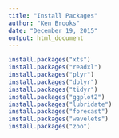 ---
title: "Install Packages"
author: "Ken Brooks"
date: "December 19, 2015"
output: html_document
---


```{r}
install.packages("xts")
install.packages("readxl")
install.packages("plyr")
install.packages("dplyr")
install.packages("tidyr")
install.packages("ggplot2")
install.packages("lubridate")
install.packages("forecast")
install.packages("wavelets")
install.packages("zoo")
```


